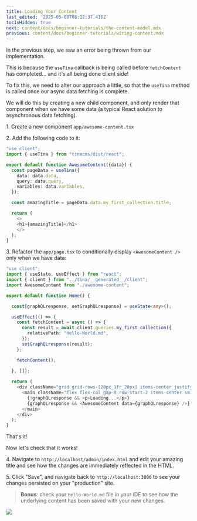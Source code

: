 ```yaml
---
title: Loading Your Content
last_edited: '2025-05-08T08:12:37.416Z'
tocIsHidden: true
next: content/docs/beginner-tutorials/the-content-model.mdx
previous: content/docs/beginner-tutorials/wiring-content.mdx
---
```


In the previous step, we saw an error being thrown from our implementation.

This is because the `useTina` callback is being called before `fetchContent` has completed... and it's all being done client side!

To fix this, we need to alter our approach a little, so that the `useTina` method is called once our async data fetching is complete.

We will do this by creating a new child component, and only render that component when we have some data (a typical React solution to asynchronous data fetching).

1\. Create a new component `app/awesome-content.tsx`

2\. Add the following code to it:

```typescript
"use client";
import { useTina } from "tinacms/dist/react";

export default function AwesomeContent({data}) {
  const pageData = useTina({
    data: data.data,
    query: data.query,
    variables: data.variables,
  });

  const amazingTitle = pageData.data.my_first_collection.title;

  return (
    <>
    <h1>{amazingTitle}</h1>
    </>
  );
}
```

3\. Refactor the `app/page.tsx` to conditionally display `<AwesomeContent />` only when we have data:

```typescript
"use client";
import { useState, useEffect } from "react";
import { client } from "../tina/__generated__/client";
import AwesomeContent from "./awesome-content";

export default function Home() {

  const[graphQLresponse, setGraphQLresponse] = useState<any>();

  useEffect(() => {
    const fetchContent = async () => {
      const result = await client.queries.my_first_collection({
        relativePath: "Hello-World.md",
      });
      setGraphQLresponse(result);
    };

    fetchContent();
    
  }, []);

  return (
    <div className="grid grid-rows-[20px_1fr_20px] items-center justify-items-center min-h-screen p-8 pb-20 gap-16 sm:p-20 font-(family-name:--font-geist-sans)">
      <main className="flex flex-col gap-8 row-start-2 items-center sm:items-start">
        {!graphQLresponse && <p>Loading...</p>}
        {graphQLresponse && <AwesomeContent data={graphQLresponse} />}
      </main>
    </div>
  );
}
```

That's it!

Now let's check that it works!

4\. Navigate to `http://localhost/admin/index.html` and edit your amazing title and see how the changes are immediately reflected in the HTML.

5\. Click "Save", and navigate back to `http://localhost:3000` to see your changes persisted on your "production" site.

> **Bonus**: check your `Hello-World.md` file in your IDE to see how the underlying content has been saved with your new changes.

![](</gif/Screen Recording 2025-03-19 at 11.08.18 am.gif>)
